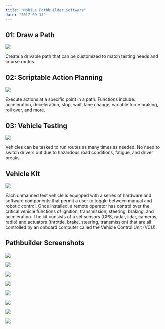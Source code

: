 ```yaml
---
title: "Mobius Pathbuilder Software"
date: "2017-09-13"
---
```



## 01: Draw a Path

![](https://bradford.digital/bradford-digital/wp-content/uploads/Mobius_Pathbuilder-Steps-01.png)

Create a drivable path that can be customized to match testing needs and course routes.

## 02: Scriptable Action Planning

![](https://bradford.digital/bradford-digital/wp-content/uploads/Mobius_Pathbuilder-Steps-02.png)

Execute actions at a specific point in a path. Functions include: acceleration, deceleration, stop, wait, lane change, variable force braking, roll over, and more.

## 03: Vehicle Testing

![](https://bradford.digital/bradford-digital/wp-content/uploads/Mobius_Pathbuilder-Steps-03.png)

Vehicles can be tasked to run routes as many times as needed. No need to switch drivers out due to hazardous road conditions, fatigue, and driver breaks.

## Vehicle Kit

![](https://bradford.digital/bradford-digital/wp-content/uploads/Mobius_Pathbuilder-Ford-Fusion-with-kit.png)

Each unmanned test vehicle is equipped with a series of hardware and software components that permit a user to toggle between manual and robotic control. Once installed, a remote operator has control over the critical vehicle functions of ignition, transmission, steering, braking, and acceleration. The kit consists of a set sensors (GPS, radar, lidar, cameras, radio) and actuators (throttle, brake, steering, transmission) that are all controlled by an onboard computer called the Vehicle Control Unit (VCU).

## Pathbuilder Screenshots

![](https://bradford.digital/bradford-digital/wp-content/uploads/Mobius_Pathbuilder-1.png)

![](https://bradford.digital/bradford-digital/wp-content/uploads/Mobius_Pathbuilder-2.png)

![](https://bradford.digital/bradford-digital/wp-content/uploads/Mobius_Pathbuilder-4.png)

![](https://bradford.digital/bradford-digital/wp-content/uploads/Mobius_Pathbuilder-6.png)

![](https://bradford.digital/bradford-digital/wp-content/uploads/Mobius_Pathbuilder-7.png)

![](https://bradford.digital/bradford-digital/wp-content/uploads/Mobius_Pathbuilder-9.png)

![](https://bradford.digital/bradford-digital/wp-content/uploads/Mobius_Pathbuilder-10.png)

![](https://bradford.digital/bradford-digital/wp-content/uploads/Mobius_Pathbuilder-11.png)

